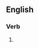 ==English==

===Verb===
{{head|en|present participle}}

# {{present participle of|gawk|lang=en|nocat=1}}